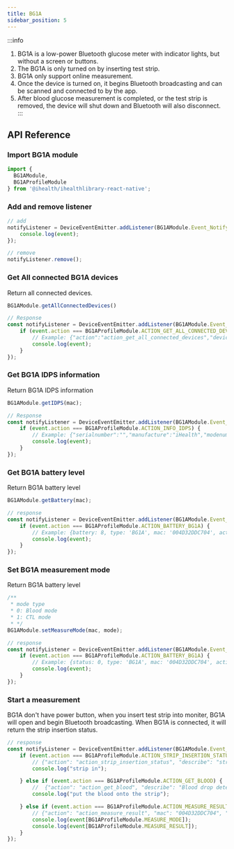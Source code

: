 ```yaml
---
title: BG1A
sidebar_position: 5
---
```


:::info
1. BG1A is a low-power Bluetooth glucose meter with indicator lights, but without a screen or buttons.
2. The BG1A is only turned on by inserting test strip.
3. BG1A only support online measurement.
4. Once the device is turned on, it begins Bluetooth broadcasting and can be scanned and connected to by the app.
5. After blood glucose measurement is completed, or the test strip is removed, the device will shut down and Bluetooth will also disconnect.
:::


## API Reference

### Import BG1A module

```js
import {
  BG1AModule,
  BG1AProfileModule
} from '@ihealth/ihealthlibrary-react-native';
```

### Add and remove listener

```js
// add
notifyListener = DeviceEventEmitter.addListener(BG1AModule.Event_Notify,  (event) => {
    console.log(event);
});

// remove
notifyListener.remove();
```

### Get All connected BG1A devices

Return all connected devices.

```js
BG1AModule.getAllConnectedDevices()

// Response
const notifyListener = DeviceEventEmitter.addListener(BG1AModule.Event_Notify,  (event) => {
    if (event.action === BG1AProfileModule.ACTION_GET_ALL_CONNECTED_DEVICES) {
        // Example: {"action":"action_get_all_connected_devices","devices":["004D32DDC704"]}
        console.log(event);
    }
});
```

### Get BG1A IDPS information

Return BG1A IDPS information

```js
BG1AModule.getIDPS(mac);

// Response
const notifyListener = DeviceEventEmitter.addListener(BG1AModule.Event_Notify,  (event) => {
    if (event.action === BG1AProfileModule.ACTION_INFO_IDPS) {
        // Example: {"serialnumber":"","manufacture":"iHealth","modenumber":"BG1A 11070","hardwareversion":"3.0.0","firmwareversion":"1.0.0","accessoryname":"BG1A","protocolstring":"com.jiuan.BGV44","action":"action_info_idps","type":"BG1A","mac":"004D32DDC704"}
        console.log(event);
    }
});
```

### Get BG1A battery level

Return BG1A battery level

```js
BG1AModule.getBattery(mac);

// response
const notifyListener = DeviceEventEmitter.addListener(BG1AModule.Event_Notify,  (event) => {
    if (event.action === BG1AProfileModule.ACTION_BATTERY_BG1A) {
        // Example: {battery: 8, type: 'BG1A', mac: '004D32DDC704', action: 'battery_bg1a'}
        console.log(event);
    }
});
```

### Set BG1A measurement mode

Return BG1A battery level

```js
/**
 * mode type
 * 0: Blood mode
 * 1: CTL mode
 * */
BG1AModule.setMeasureMode(mac, mode);

// response
const notifyListener = DeviceEventEmitter.addListener(BG1AModule.Event_Notify,  (event) => {
    if (event.action === BG1AProfileModule.ACTION_BATTERY_BG1A) {
        // Example: {status: 0, type: 'BG1A', mac: '004D32DDC704', action: 'action_set_measure_mode'}
        console.log(event);
    }
});
```

### Start a measurement

BG1A don't have power button, when you insert test strip into moniter, BG1A will open and begin Bluetooth broadcasting.
When BG1A is connected, it will return the strip insertion status.  

```js
// response
const notifyListener = DeviceEventEmitter.addListener(BG1AModule.Event_Notify,  (event) => {
    if (event.action === BG1AProfileModule.ACTION_STRIP_INSERTION_STATUS) {
        // {"action": "action_strip_insertion_status", "describe": "strip in", "insertion_status": 1, "mac": "004D32DDC704", "type": "BG1A"}
        console.log("strip in");

    } else if (event.action === BG1AProfileModule.ACTION_GET_BLOOD) {
        //  {"action": "action_get_blood", "describe": "Blood drop detected", "mac": "004D32DDC704", "type": "BG1A"}
        console.log("put the blood onto the strip");

    } else if (event.action === BG1AProfileModule.ACTION_MEASURE_RESULT) {
        // {"action": "action_measure_result", "mac": "004D32DDC704", "measure_result": 0, "type": "BG1A"}
        console.log(event[BG1AProfileModule.MEASURE_MODE]);
        console.log(event[BG1AProfileModule.MEASURE_RESULT]);
    }
});
```
